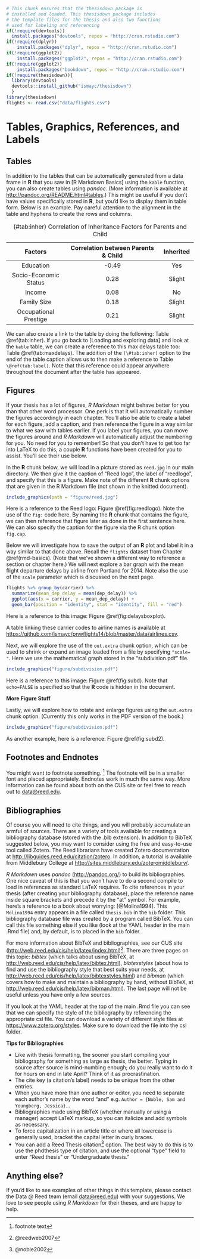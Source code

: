 ```r
# This chunk ensures that the thesisdown package is
# installed and loaded. This thesisdown package includes
# the template files for the thesis and also two functions
# used for labeling and referencing
if(!require(devtools))
  install.packages("devtools", repos = "http://cran.rstudio.com")
if(!require(dplyr))
    install.packages("dplyr", repos = "http://cran.rstudio.com")
if(!require(ggplot2))
    install.packages("ggplot2", repos = "http://cran.rstudio.com")
if(!require(ggplot2))
    install.packages("bookdown", repos = "http://cran.rstudio.com")
if(!require(thesisdown)){
  library(devtools)
  devtools::install_github("ismayc/thesisdown")
  }
library(thesisdown)
flights <- read.csv("data/flights.csv")
```

# Tables, Graphics, References, and Labels {#ref-labels}

## Tables

In addition to the tables that can be automatically generated from a data frame
in **R** that you saw in [R Markdown Basics] using the `kable` function, you
can also create tables using _pandoc_. (More information is available at
<http://pandoc.org/README.html#tables>.) This might be useful if you don't have
values specifically stored in **R**, but you'd like to display them in table
form. Below is an example. Pay careful attention to the alignment in the table
and hyphens to create the rows and columns.

----------------------------------------------------------------------------------
  Factors                    Correlation between Parents & Child      Inherited
------------------------- ----------------------------------------- --------------
  Education                                -0.49                         Yes

  Socio-Economic Status                     0.28                        Slight

  Income                                    0.08                          No

  Family Size                               0.18                        Slight

  Occupational Prestige                     0.21                        Slight
------------------------- ----------------------------------------- --------------
Table: (\#tab:inher) Correlation of Inheritance Factors for Parents and Child

We can also create a link to the table by doing the following: Table
\@ref(tab:inher). If you go back to [Loading and exploring data] and look at
the `kable` table, we can create a reference to this max delays table too:
Table \@ref(tab:maxdelays). The addition of the `(\#tab:inher)` option to the
end of the table caption allows us to then make a reference to Table
`\@ref(tab:label)`. Note that this reference could appear anywhere throughout
the document after the table has appeared.

<!-- We will next explore ways to create this label-ref link using figures. -->

\clearpage

<!-- clearpage ends the page, and also dumps out all floats.
  Floats are things like tables and figures. -->


## Figures

If your thesis has a lot of figures, _R Markdown_ might behave better for you
than that other word processor. One perk is that it will automatically number
the figures accordingly in each chapter. You'll also be able to create a label
for each figure, add a caption, and then reference the figure in a way similar
to what we saw with tables earlier. If you label your figures, you can move the
figures around and _R Markdown_ will automatically adjust the numbering for
you. No need for you to remember! So that you don't have to get too far into
LaTeX to do this, a couple **R** functions have been created for you to assist.
You'll see their use below.

<!-- One thing that may be annoying is the way _R Markdown_ handles "floats"
like tables and figures (it's really \LaTeX's fault). \LaTeX\ will try to find
the best place to put your object based on the text around it and until you're
really, truly done writing you should just leave it where it lies. There are
some optional arguments specified in the options parameter of the `label`
function. If you need to shift your figure around, it might be good to look
here on tweaking the options argument:
<https://en.wikibooks.org/wiki/LaTeX/Floats,_Figures_and_Captions>

If you need a graphic or tabular material to be part of the text, you can just
put it inline. If you need it to appear in the list of figures or tables, it
should be placed in a code chunk. -->


In the **R** chunk below, we will load in a picture stored as `reed.jpg` in our
main directory. We then give it the caption of "Reed logo", the label of
"reedlogo", and specify that this is a figure. Make note of the different **R**
chunk options that are given in the R Markdown file (not shown in the knitted
document).

```r
include_graphics(path = "figure/reed.jpg")
```

Here is a reference to the Reed logo: Figure \@ref(fig:reedlogo). Note the use
of the `fig:` code here. By naming the **R** chunk that contains the figure, we
can then reference that figure later as done in the first sentence here. We can
also specify the caption for the figure via the R chunk option `fig.cap`.

\clearpage

<!-- starts a new page and stops trying to place floats such as tables and figures -->

Below we will investigate how to save the output of an **R** plot and label it
in a way similar to that done above. Recall the `flights` dataset from Chapter
\@ref(rmd-basics). (Note that we've shown a different way to reference a
section or chapter here.) We will next explore a bar graph with the mean flight
departure delays by airline from Portland for 2014. Note also the use of the
`scale` parameter which is discussed on the next page.

```r
flights %>% group_by(carrier) %>%
  summarize(mean_dep_delay = mean(dep_delay)) %>%
  ggplot(aes(x = carrier, y = mean_dep_delay)) +
  geom_bar(position = "identity", stat = "identity", fill = "red")
```

Here is a reference to this image: Figure \@ref(fig:delaysboxplot).

A table linking these carrier codes to airline names is available at
<https://github.com/ismayc/pnwflights14/blob/master/data/airlines.csv>.

\clearpage

Next, we will explore the use of the `out.extra` chunk option, which can be
used to shrink or expand an image loaded from a file by specifying `"scale= "`.
Here we use the mathematical graph stored in the "subdivision.pdf" file.

```r
include_graphics("figure/subdivision.pdf")
```

Here is a reference to this image: Figure \@ref(fig:subd). Note that
`echo=FALSE` is specified so that the **R** code is hidden in the document.

**More Figure Stuff**

Lastly, we will explore how to rotate and enlarge figures using the `out.extra`
chunk option. (Currently this only works in the PDF version of the book.)

```r
include_graphics("figure/subdivision.pdf")
```

As another example, here is a reference: Figure \@ref(fig:subd2).

## Footnotes and Endnotes

You might want to footnote something. ^[footnote text] The footnote will be in
a smaller font and placed appropriately. Endnotes work in much the same way.
More information can be found about both on the CUS site or feel free to reach
out to <data@reed.edu>.

## Bibliographies

Of course you will need to cite things, and you will probably accumulate an
armful of sources. There are a variety of tools available for creating a
bibliography database (stored with the .bib extension). In addition to BibTeX
suggested below, you may want to consider using the free and easy-to-use tool
called Zotero. The Reed librarians have created Zotero documentation at
<http://libguides.reed.edu/citation/zotero>. In addition, a tutorial is
available from Middlebury College at
<http://sites.middlebury.edu/zoteromiddlebury/>.

_R Markdown_ uses _pandoc_ (<http://pandoc.org/>) to build its bibliographies.
One nice caveat of this is that you won't have to do a second compile to load
in references as standard LaTeX requires. To cite references in your thesis
(after creating your bibliography database), place the reference name inside
square brackets and precede it by the "at" symbol. For example, here's a
reference to a book about worrying: [@Molina1994]. This `Molina1994` entry
appears in a file called `thesis.bib` in the `bib` folder. This bibliography
database file was created by a program called BibTeX. You can call this file
something else if you like (look at the YAML header in the main .Rmd file) and,
by default, is to placed in the `bib` folder.

For more information about BibTeX and bibliographies, see our CUS site
(<http://web.reed.edu/cis/help/latex/index.html>)^[@reedweb2007]. There are
three pages on this topic: _bibtex_ (which talks about using BibTeX, at
<http://web.reed.edu/cis/help/latex/bibtex.html>), _bibtexstyles_ (about how to
find and use the bibliography style that best suits your needs, at
<http://web.reed.edu/cis/help/latex/bibtexstyles.html>) and _bibman_ (which
covers how to make and maintain a bibliography by hand, without BibTeX, at
<http://web.reed.edu/cis/help/latex/bibman.html>). The last page will not be
useful unless you have only a few sources.

If you look at the YAML header at the top of the main .Rmd file you can see
that we can specify the style of the bibliography by referencing the
appropriate csl file. You can download a variety of different style files at
<https://www.zotero.org/styles>. Make sure to download the file into the csl
folder. 

**Tips for Bibliographies**

- Like with thesis formatting, the sooner you start compiling your bibliography
  for something as large as thesis, the better. Typing in source after source is
  mind-numbing enough; do you really want to do it for hours on end in late
  April? Think of it as procrastination.
- The cite key (a citation's label) needs to be unique from the other entries.
- When you have more than one author or editor, you need to separate each
  author's name by the word "and" e.g.
  `Author = {Noble, Sam and Youngberg, Jessica},`.
- Bibliographies made using BibTeX (whether manually or using a manager) accept
  LaTeX markup, so you can italicize and add symbols as necessary.
- To force capitalization in an article title or where all lowercase is
  generally used, bracket the capital letter in curly braces.
- You can add a Reed Thesis citation^[@noble2002] option. The best way to do
  this is to use the phdthesis type of citation, and use the optional "type"
  field to enter "Reed thesis" or "Undergraduate thesis."

## Anything else?

If you'd like to see examples of other things in this template, please contact
the Data @ Reed team (email <data@reed.edu>) with your suggestions. We love to
see people using _R Markdown_ for their theses, and are happy to help.
